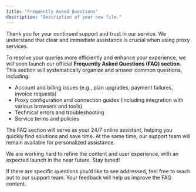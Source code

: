 ```yaml
---
title: "Frequently Asked Questions"
description: "Description of your new file."
---
```


Thank you for your continued support and trust in our service. We understand that clear and immediate assistance is crucial when using proxy services.

To resolve your queries more efficiently and enhance your experience, we will soon launch our official **Frequently Asked Questions (FAQ) section**. This section will systematically organize and answer common questions, including:

- Account and billing issues (e.g., plan upgrades, payment failures, invoice requests)
- Proxy configuration and connection guides (including integration with various browsers and tools)
- Technical errors and troubleshooting
- Service terms and policies

The FAQ section will serve as your 24/7 online assistant, helping you quickly find solutions and save time. At the same time, our support team will remain available for personalized assistance.

We are working hard to refine the content and user experience, with an expected launch in the near future. Stay tuned!

If there are specific questions you’d like to see addressed, feel free to reach out to our support team. Your feedback will help us improve the FAQ content.